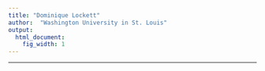 ```yaml
---
title: "Dominique Lockett"
author:  "Washington University in St. Louis"
output:
  html_document:
    fig_width: 1
---
```


----





